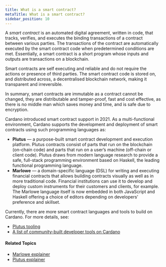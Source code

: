 ```yaml
---
title: What is a smart contract?
metaTitle: What is a smart contract?
sidebar_position: 10
---
```


A _smart contract_ is an automated digital agreement, written in code, that
tracks, verifies, and executes the binding transactions of a contract between
various parties. The transactions of the contract are automatically executed by
the smart contract code when predetermined conditions are met. Essentially, a
smart contract is a short program whose inputs and outputs are transactions on a
blockchain.

Smart contracts are self executing and reliable and do not require the actions
or presence of third parties. The smart contract code is stored on, and
distributed across, a decentralised blockchain network, making it transparent
and irreversible.

In summary, smart contracts are immutable as a contract cannot be changed, they
are distributable and tamper-proof, fast and cost effective, as there is no
middle man which saves money and time, and is safe due to encryption.

Cardano introduced smart contract support in 2021. As a multi-functional
environment, Cardano supports the development and deployment of smart contracts
using such programming languages as:

- **Plutus** — a purpose-built smart contract development and execution
  platform. Plutus contracts consist of parts that run on the blockchain
  (on-chain code) and parts that run on a user’s machine (off-chain or client
  code). Plutus draws from modern language research to provide a safe,
  full-stack programming environment based on Haskell, the leading functional
  programming language.
- **Marlowe** — a domain-specific language (DSL) for writing and executing
  financial contracts that allows building contracts visually as well as in more
  traditional code. Financial institutions can use it to develop and deploy
  custom instruments for their customers and clients, for example. The Marlowe
  language itself is now embedded in both JavaScript and Haskell offering a
  choice of editors depending on developers’ preference and skillset.

Currently, there are more smart contract languages and tools to build on
Cardano. For more details, see:

- [Plutus tooling](https://docs.cardano.org/plutus/plutus-resources/#plutustooling)
- [A list of community-built developer tools on Cardano](https://www.essentialcardano.io/article/a-list-of-community-built-developer-tools-on-cardano)

#### Related Topics

- [Marlowe explainer](/marlowe/learn-about-marlowe)
- [Plutus explainer](/plutus/learn-about-plutus)
